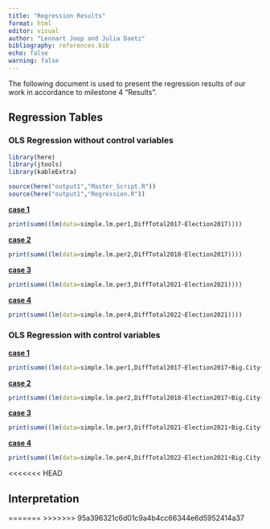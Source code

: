 ```yaml
---
title: "Regression Results"
format: html
editor: visual
author: "Lennart Joop and Julia Daetz"
bibliography: references.bib
echo: false
warning: false
---
```


The following document is used to present the regression results of our work in accordance to milestone 4 "Results".

## Regression Tables

### OLS Regression without control variables

```r
library(here)
library(jtools)
library(kableExtra)

source(here("output1","Master_Script.R"))
source(here("output1","Regression.R"))
```

[**case 1**]{.underline}

```r
print(summ((lm(data=simple.lm.per1,DiffTotal2017~Election2017))))
```

[**case 2**]{.underline}

```r

print(summ((lm(data=simple.lm.per2,DiffTotal2018~Election2017))))
```

[**case 3**]{.underline}

```r

print(summ((lm(data=simple.lm.per3,DiffTotal2021~Election2021))))
```

[**case 4**]{.underline}

```r

print(summ((lm(data=simple.lm.per4,DiffTotal2022~Election2021))))
```

### OLS Regression with control variables

[**case 1**]{.underline}

```r
print(summ((lm(data=simple.lm.per1,DiffTotal2017~Election2017+Big.City+East.Germany+Total2016+Unemployment2017+PurchasePower2017+KH2017))))
```

[**case 2**]{.underline}

```r
print(summ((lm(data=simple.lm.per2,DiffTotal2018~Election2017+Big.City+East.Germany+Total2016+Unemployment2018+PurchasePower2018+KH2018))))
```

[**case 3**]{.underline}

```r
print(summ((lm(data=simple.lm.per3,DiffTotal2021~Election2021+Big.City+East.Germany+Total2020+Unemployment2021+PurchasePower2021+KH2021))))
```

[**case 4**]{.underline}

```r
print(summ((lm(data=simple.lm.per4,DiffTotal2022~Election2021+Big.City+East.Germany+Total2020+Unemployment2021+PurchasePower2021+KH2021))))
```
<<<<<<< HEAD

## Interpretation

=======
>>>>>>> 95a396321c6d01c9a4b4cc66344e6d5952414a37
